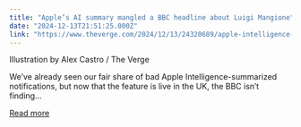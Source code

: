 ```yaml
---
title: "Apple’s AI summary mangled a BBC headline about Luigi Mangione"
date: "2024-12-13T21:51:25.000Z"
link: "https://www.theverge.com/2024/12/13/24320689/apple-intelligence-summary-bbc-news-unitedhealthcare-luigi-mangione"
---
```


Illustration by Alex Castro / The Verge
    

  
We’ve already seen our fair share of bad Apple Intelligence-summarized notifications, but now that the feature is live in the UK, the BBC isn’t finding...

[Read more](https://www.theverge.com/2024/12/13/24320689/apple-intelligence-summary-bbc-news-unitedhealthcare-luigi-mangione)
